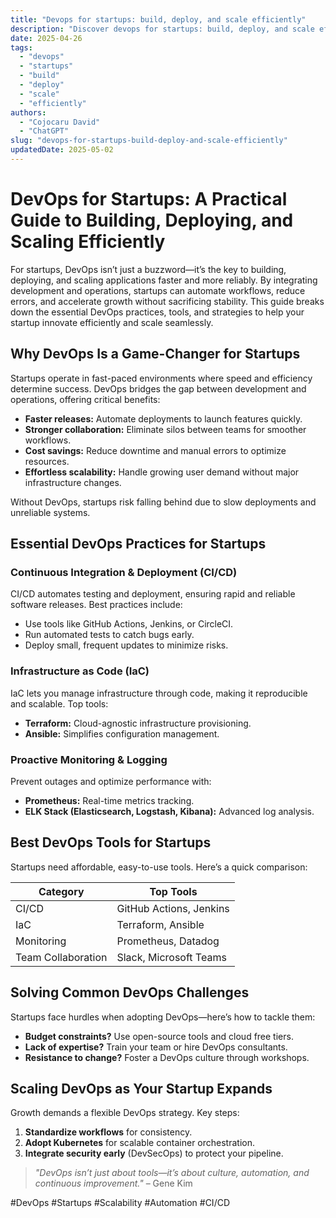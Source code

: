 ```yaml
---
title: "Devops for startups: build, deploy, and scale efficiently"
description: "Discover devops for startups: build, deploy, and scale efficiently with this in-depth guide, providing actionable insights and practical tips to boost your knowledge and results."
date: 2025-04-26
tags:
  - "devops"
  - "startups"
  - "build"
  - "deploy"
  - "scale"
  - "efficiently"
authors:
  - "Cojocaru David"
  - "ChatGPT"
slug: "devops-for-startups-build-deploy-and-scale-efficiently"
updatedDate: 2025-05-02
---
```


# DevOps for Startups: A Practical Guide to Building, Deploying, and Scaling Efficiently  

For startups, DevOps isn’t just a buzzword—it’s the key to building, deploying, and scaling applications faster and more reliably. By integrating development and operations, startups can automate workflows, reduce errors, and accelerate growth without sacrificing stability. This guide breaks down the essential DevOps practices, tools, and strategies to help your startup innovate efficiently and scale seamlessly.  

## Why DevOps Is a Game-Changer for Startups  

Startups operate in fast-paced environments where speed and efficiency determine success. DevOps bridges the gap between development and operations, offering critical benefits:  

- **Faster releases:** Automate deployments to launch features quickly.  
- **Stronger collaboration:** Eliminate silos between teams for smoother workflows.  
- **Cost savings:** Reduce downtime and manual errors to optimize resources.  
- **Effortless scalability:** Handle growing user demand without major infrastructure changes.  

Without DevOps, startups risk falling behind due to slow deployments and unreliable systems.  

## Essential DevOps Practices for Startups  

### Continuous Integration & Deployment (CI/CD)  

CI/CD automates testing and deployment, ensuring rapid and reliable software releases. Best practices include:  

- Use tools like GitHub Actions, Jenkins, or CircleCI.  
- Run automated tests to catch bugs early.  
- Deploy small, frequent updates to minimize risks.  

### Infrastructure as Code (IaC)  

IaC lets you manage infrastructure through code, making it reproducible and scalable. Top tools:  

- **Terraform:** Cloud-agnostic infrastructure provisioning.  
- **Ansible:** Simplifies configuration management.  

### Proactive Monitoring & Logging  

Prevent outages and optimize performance with:  

- **Prometheus:** Real-time metrics tracking.  
- **ELK Stack (Elasticsearch, Logstash, Kibana):** Advanced log analysis.  

## Best DevOps Tools for Startups  

Startups need affordable, easy-to-use tools. Here’s a quick comparison:  

| **Category**      | **Top Tools**               |  
|-------------------|-----------------------------|  
| CI/CD             | GitHub Actions, Jenkins     |  
| IaC               | Terraform, Ansible          |  
| Monitoring        | Prometheus, Datadog         |  
| Team Collaboration| Slack, Microsoft Teams      |  

## Solving Common DevOps Challenges  

Startups face hurdles when adopting DevOps—here’s how to tackle them:  

- **Budget constraints?** Use open-source tools and cloud free tiers.  
- **Lack of expertise?** Train your team or hire DevOps consultants.  
- **Resistance to change?** Foster a DevOps culture through workshops.  

## Scaling DevOps as Your Startup Expands  

Growth demands a flexible DevOps strategy. Key steps:  

1. **Standardize workflows** for consistency.  
2. **Adopt Kubernetes** for scalable container orchestration.  
3. **Integrate security early** (DevSecOps) to protect your pipeline.  

> *"DevOps isn’t just about tools—it’s about culture, automation, and continuous improvement."* – Gene Kim  

#DevOps #Startups #Scalability #Automation #CI/CD